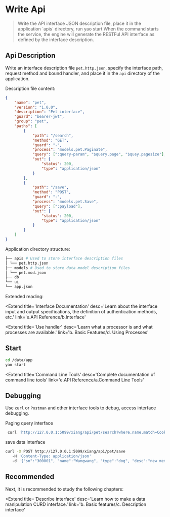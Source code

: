 # Write Api

<blockquote>
	Write the API interface JSON description file, place it in the application `apis` directory,
	run yao start When the command starts the service, the engine will generate the RESTFul API
	interface as defined by the interface description.
</blockquote>

## Api Description

Write an interface description file `pet.http.json`, specify the interface path, request method and bound handler, and place it in the `api` directory of the application.

Description file content:

```json
{
	"name": "pet",
	"version": "1.0.0",
	"description": "Pet interface",
	"guard": "bearer-jwt",
	"group": "pet",
	"paths": [
		{
			"path": "/search",
			"method": "GET",
			"guard": "-",
			"process": "models.pet.Paginate",
			"query": [":query-param", "$query.page", "$quey.pagesize"],
			"out": {
				"status": 200,
				"type": "application/json"
			}
		},
		{
			"path": "/save",
			"method": "POST",
			"guard": "-",
			"process": "models.pet.Save",
			"query": [":payload"],
			"out": {
				"status": 200,
				"type": "application/json"
			}
		}
	]
}
```

Application directory structure:

```bash
├── apis # Used to store interface description files
│ └── pet.http.json
├── models # Used to store data model description files
│ └── pet.mod.json
├── db
└── ui
└── app.json
```

Extended reading:

<Extend
	title='Interface Documentation'
	desc='Learn about the interface input and output specifications, the definition of authentication methods, etc.'
	link='e.API Reference/b.Interface'
></Extend>

<Extend
	title='Use handler'
	desc='Learn what a processor is and what processes are available.'
	link='b. Basic Features/d. Using Processes'
></Extend>

## Start 

```bash
cd /data/app
yao start
```

<Extend
	title='Command Line Tools'
	desc='Complete documentation of command line tools'
	link='e.API Reference/a.Command Line Tools'
></Extend>

## Debugging

Use `curl` or `Postman` and other interface tools to debug, access interface debugging.

Paging query interface

```bash
 curl 'http://127.0.0.1:5099/xiang/api/pet/search?where.name.match=Cookie&page=1&pagesize=1'
```

save data interface

```bash
curl -X POST http://127.0.0.1:5099/xiang/api/pet/save
   -H 'Content-Type: application/json'
   -d '{"sn":"300001", "name":"Wangwang", "type":"dog", "desc":"new member"}'
```

## Recommended

Next, it is recommended to study the following chapters:

<Extend
	title='Describe interface'
	desc='Learn how to make a data manipulation CURD interface.'
	link='b. Basic features/c. Description interface'
></Extend>

<Div style={{ display: 'flex', justifyContent: 'space-between' }}>
	<Link
		type='prev'
		title='Create Data Model'
		link='b. Basic Properties/a. Create Data Model'
	></Link>
	<Link
		type='next'
		title='Description interface'
		link='b. Basic features/c. Description interface'
	></Link>
</Div>
